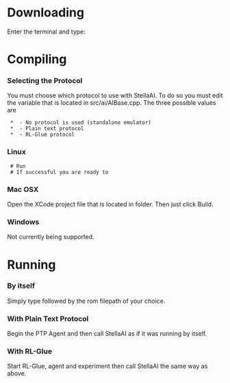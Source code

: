 = Downloading =

Enter the terminal and type:
{{{svn checkout http://stellaai.googlecode.com/svn/trunk/ stellaai}}} 

= Compiling =

=== Selecting the Protocol ===

You must choose which protocol to use with StellaAI. To do so you must edit the variable {{{enabled_protocol}}} that is located in src/ai/AIBase.cpp. The three possible values are

  * {{{PROTOCOL_NONE}}} - No protocol is used (standalone emulator)
  * {{{PROTOCOL_PLAINTEXT}}} - Plain text protocol
  * {{{PROTOCOL_RLGLUE}}} - RL-Glue protocol

=== Linux ===

  # Run {{{./configure}}}
  # If successful you are ready to {{{make}}}

=== Mac OSX === 

Open the XCode project file that is located in {{{src/macosx}}} folder. Then just click Build.

=== Windows ===

Not currently being supported.

= Running =

=== By itself ===

Simply type {{{./stella}}} followed by the rom filepath of your choice. 

=== With Plain Text Protocol ===

Begin the PTP Agent and then call StellaAI as if it was running by itself.

=== With RL-Glue ===

Start RL-Glue, agent and experiment then call StellaAI the same way as above.